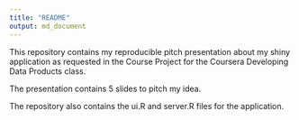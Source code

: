 ```yaml
---
title: "README"
output: md_document
---
```


This repository contains my reproducible pitch presentation about my shiny application as requested in the  Course Project for the Coursera Developing Data Products class.

The presentation contains 5 slides to pitch my idea. 

The repository also contains the ui.R and server.R files for the application.